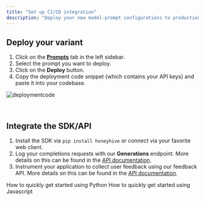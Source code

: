 ```yaml
---
title: "Set up CI/CD integration"
description: "Deploy your new model-prompt configurations to production using the proxy implementation (optional)."
---
```


## Deploy your variant

1. Click on the [**Prompts**](https://app.honeyhive.ai/prompts) tab in the left sidebar.
2. Select the prompt you want to deploy.
3. Click on the **Deploy** button.
4. Copy the deployment code snippet (which contains your API keys) and paste it into your codebase.

![deploymentcode](/images/deploymentcode.png)

<br />

## Integrate the SDK/API

1. Install the SDK via `pip install honeyhive` or connect via your favorite web client.
2. Log your completions requests with our **Generations** endpoint. More details on this can be found in the [API documentation](/api-reference/generations).
3. Instrument your application to collect user feedback using our feedback API. More details on this can be found in the [API documentation](/api-reference/feedback).

<CardGroup>
  <Card title="Python Quickstart" icon="rectangle-terminal" href="/quickstart/completions-quickstart">
    How to quickly get started using Python
  </Card>
  <Card title="Javascript Quickstart" icon="rectangle-terminal" href="/js-quickstart">
    How to quickly get started using Javascript
  </Card>
</CardGroup>
